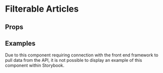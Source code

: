 
<Meta title="Pattern Library|Structure/Filterable Articles" component={FilterableArticles} />

# Filterable Articles
 


## Props 

<Props of={FilterableArticles} />


## Examples
Due to this component requiring connection with the front end framework to pull data from the API, it is not possible to display an example of this component within Storybook.

<Preview>
    <Story name="All articles">
        <FilterableArticles
            filters={[
                {
                    url: "/",
                    label: "All",
                    currentlyActive: true
                },
                {
                    url: "/",
                    label: "Review"
                },
                {
                    url: "/",
                    label: "Video"
                },
                {
                    url: "/",
                    label: "Opinion"
                },
                {
                    url: "/",
                    label: "Recommendations"
                },
                {
                    url: "/",
                    label: "Long Read"
                },
                {
                    url: "/",
                    label: "Interviews"
                }
            ]}
            loadMore={true}
        />
    </Story>
</Preview>

<Preview>
    <Story name="Limited articles with filters">
        <FilterableArticles
            filters={[
                {
                    url: "/",
                    label: "All",
                    currentlyActive: true
                },
                {
                    url: "/",
                    label: "Review"
                },
                {
                    url: "/",
                    label: "Video"
                },
                {
                    url: "/",
                    label: "Opinion"
                },
                {
                    url: "/",
                    label: "Recommendations"
                },
                {
                    url: "/",
                    label: "Long Read"
                },
                {
                    url: "/",
                    label: "Interviews"
                }
            ]}
            limit={3}
        />
    </Story>
</Preview>

<Preview>
    <Story name="Loading">
        <FilterableArticles
            loading
            optionalTitle="Filtered articles"
            optionalCTALink="See all articles"
            optionalCTALink="/"
        />
    </Story>
</Preview>
